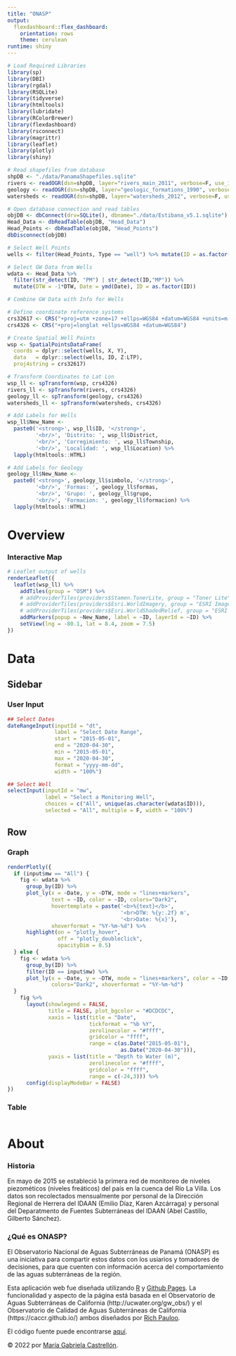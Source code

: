```yaml
---
title: "ONASP"
output: 
  flexdashboard::flex_dashboard:
    orientation: rows
    theme: cerulean
runtime: shiny
---
```


```r
# Load Required Libraries
library(sp)
library(DBI)
library(rgdal)
library(RSQLite)
library(tidyverse)
library(htmltools)
library(lubridate)
library(RColorBrewer)
library(flexdashboard)
library(rsconnect)
library(magrittr)
library(leaflet)
library(plotly)
library(shiny)

# Read shapefiles from database
shpDB <- "./data/PanamaShapefiles.sqlite"
rivers <- readOGR(dsn=shpDB, layer="rivers_main_2011", verbose=F, use_iconv=T, encoding="UTF-8")
geology <- readOGR(dsn=shpDB, layer="geologic_formations_1990", verbose=F, use_iconv=T, encoding="UTF-8")
watersheds <- readOGR(dsn=shpDB, layer="watersheds_2012", verbose=F, use_iconv=T, encoding="UTF-8")

# Open database connection and read tables
objDB <- dbConnect(drv=SQLite(), dbname="./data/Estibana_v5.1.sqlite")
Head_Data <- dbReadTable(objDB, "Head_Data")
Head_Points <- dbReadTable(objDB, "Head_Points")
dbDisconnect(objDB)

# Select Well Points
wells <- filter(Head_Points, Type == "well") %>% mutate(ID = as.factor(ID))

# Select GW Data from Wells
wdata <- Head_Data %>% 
  filter(str_detect(ID, "PM") | str_detect(ID,"MP")) %>% 
  mutate(DTW = -1*DTW, Date = ymd(Date), ID = as.factor(ID))

# Combine GW Data with Info for Wells

# Define coordinate reference systems
crs32617 <- CRS("+proj=utm +zone=17 +ellps=WGS84 +datum=WGS84 +units=m +no_defs")
crs4326 <- CRS("+proj=longlat +ellps=WGS84 +datum=WGS84")

# Create Spatial Well Points
wsp <- SpatialPointsDataFrame(
  coords = dplyr::select(wells, X, Y), 
  data   = dplyr::select(wells, ID, Z:LTP),
  proj4string = crs32617)

# Transform Coordinates to Lat Lon
wsp_ll <- spTransform(wsp, crs4326)
rivers_ll <- spTransform(rivers, crs4326)
geology_ll <- spTransform(geology, crs4326)
watersheds_ll <- spTransform(watersheds, crs4326)

# Add Labels for Wells
wsp_ll$New_Name <- 
  paste0('<strong>', wsp_ll$ID, '</strong>',
         '<br/>', 'Distrito: ', wsp_ll$District,
         '<br/>', 'Corregimiento: ', wsp_ll$Township, 
         '<br/>', 'Localidad: ', wsp_ll$Location) %>% 
  lapply(htmltools::HTML)

# Add Labels for Geology
geology_ll$New_Name <- 
  paste0('<strong>', geology_ll$simbolo, '</strong>',
         '<br/>', 'Formas: ', geology_ll$formas,
         '<br/>', 'Grupo: ', geology_ll$grupo, 
         '<br/>', 'Formacion: ', geology_ll$formacion) %>% 
  lapply(htmltools::HTML)
```

Overview
======================================

### Interactive Map
```r
# Leaflet output of wells
renderLeaflet({
  leaflet(wsp_ll) %>%
    addTiles(group = "OSM") %>%
    # addProviderTiles(providers$Stamen.TonerLite, group = "Toner Lite") %>%
    # addProviderTiles(providers$Esri.WorldImagery, group = "ESRI Imagery") %>%
    # addProviderTiles(providers$Esri.WorldShadedRelief, group = "ESRI Relief") %>%
    addMarkers(popup = ~New_Name, label = ~ID, layerId = ~ID) %>% 
    setView(lng = -80.1, lat = 8.4, zoom = 7.5)
})
```

Data
======================================

Sidebar {.sidebar}
-------------------------------------

### User Input
```r
## Select Dates
dateRangeInput(inputId = "dt",
               label = "Select Date Range", 
               start = "2015-05-01", 
               end = "2020-04-30", 
               min = "2015-05-01",
               max = "2020-04-30", 
               format = "yyyy-mm-dd", 
               width = "100%")

## Select Well
selectInput(inputId = "mw", 
            label = "Select a Monitoring Well", 
            choices = c("All", unique(as.character(wdata$ID))),
            selected = "All", multiple = F, width = "100%")
```

Row {.tabset}
-------------------------------------

### Graph
```r
renderPlotly({
  if (input$mw == "All") {
    fig <- wdata %>% 
      group_by(ID) %>% 
      plot_ly(x = ~Date, y = ~DTW, mode = "lines+markers",
              text = ~ID, color = ~ID, colors="Dark2", 
              hovertemplate = paste('<b>%{text}</b>',
                                    '<br>DTW: %{y:.2f} m', 
                                    '<br>Date: %{x}'),
              xhoverformat = "%Y-%m-%d") %>% 
      highlight(on = "plotly_hover", 
                off = "plotly_doubleclick",
                opacityDim = 0.5)
  } else {
    fig <- wdata %>% 
      group_by(ID) %>% 
      filter(ID == input$mw) %>% 
      plot_ly(x = ~Date, y = ~DTW, mode = "lines+markers", color = ~ID,
              colors="Dark2", xhoverformat = "%Y-%m-%d")
  }
    fig %>% 
      layout(showlegend = FALSE,
             title = FALSE, plot_bgcolor = "#DCDCDC",
             xaxis = list(title = "Date", 
                          tickformat = "%b %Y",
                          zerolinecolor = "#ffff",
                          gridcolor = "ffff",
                          range = c(as.Date("2015-05-01"), 
                                    as.Date("2020-04-30"))),
             yaxis = list(title = "Depth to Water (m)",
                          zerolinecolor = "#ffff",
                          gridcolor = "ffff",
                          range = c(-24,3))) %>% 
      config(displayModeBar = FALSE)
})
```

### Table

```r

```


About
======================================

### Historia

En mayo de 2015 se estableció la primera red de monitoreo de niveles piezométicos (niveles freáticos) del país en la cuenca del Río La Villa. Los datos son recolectados mensualmente por personal de la Dirección Regional de Herrera del IDAAN (Emilio Díaz, Karen Azcárraga) y personal del Deparatmento de Fuentes Subterráneas del IDAAN (Abel Castillo, Gilberto Sánchez).

### ¿Qué es ONASP?

El Observatorio Nacional de Aguas Subterráneas de Panamá (ONASP) es una iniciativa para compartir estos datos con los usiarios y tomadores de decisiones, para que cuenten con información acerca del comportamiento de las aguas subterráneas de la región.

Esta aplicación web fue diseñada utilizando [R](https://www.r-project.org/) y [Github Pages](https://pages.github.com/). La funcionalidad y aspecto de la página está basada en el Observatorio de Aguas Subterráneas de California (http://ucwater.org/gw_obs/) y el Observatorio de Calidad de Aguas Subterráneas de California (https://caccr.github.io/) ambos diseñados por [Rich Pauloo](https://richpauloo.github.io/).

El código fuente puede encontrarse [aquí](https://github.com/mgcastre/ONASP/tree/gh-pages).

&copy; 2022 por [María Gabriela Castrellón](https://github.com/mgcastre).
